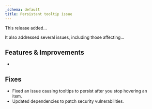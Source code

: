 ```yaml
---
_schema: default
title: Persistant tooltip issue
---
```

This release added...

It also addressed several issues, including those affecting...

## Features & Improvements

* &nbsp;

## Fixes

* Fixed an issue causing tooltips to persist after you stop hovering an item.
* Updated dependencies to patch security vulnerabilities.